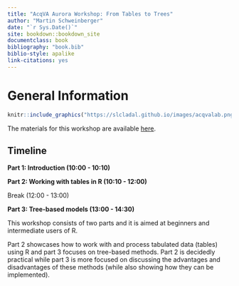 ```yaml
--- 
title: "AcqVA Aurora Workshop: From Tables to Trees"
author: "Martin Schweinberger"
date: "`r Sys.Date()`"
site: bookdown::bookdown_site
documentclass: book
bibliography: "book.bib"
biblio-style: apalike
link-citations: yes
---
```


# General Information

```r
knitr::include_graphics("https://slcladal.github.io/images/acqvalab.png")
```

The materials for this workshop are available [here](https://martinschweinberger.github.io/acqvatabletree/).

## Timeline {-}

**Part 1: Introduction (10:00 - 10:10)**

**Part 2: Working with tables in R (10:10 - 12:00)**

Break (12:00 - 13:00)

**Part 3: Tree-based models (13:00 - 14:30)**

This workshop consists of two parts and it is aimed at beginners and intermediate users of R.

Part 2 showcases how to work with and process tabulated data (tables) using R and part 3 focuses on tree-based methods. Part 2 is decidedly practical while part 3 is more focused on discussing the advantages and disadvantages of these methods (while also showing how they can be implemented). 

